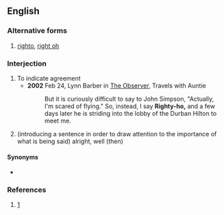 ==English==
===Alternative forms===
#[[righto]], [[right oh]]
===Interjection===
{{en-interj}}

# To indicate agreement
#* '''2002''' Feb 24, Lynn Barber in [[w:The Observer|The Observer]], Travels with Auntie
#*: But it is curiously difficult to say to John Simpson, "Actually, I'm scared of flying." So, instead, I say '''Righty-ho,''' and a few days later he is striding into the lobby of the Durban Hilton to meet me.
# (introducing a sentence in order to draw attention to the importance of what is being said) alright, well (then)
#:{{usex|Righty-ho, let's get going.|lang=en}}

====Synonyms====
* {{l|en|OK}}
===References===
#[http://www.thefreedictionary.com/righty-ho]